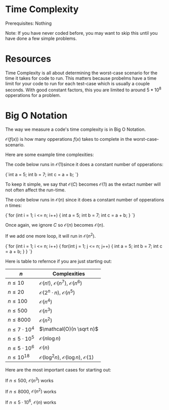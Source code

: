 


<Sidebar moduleName={moduleName} /> 

# Time Complexity

Prerequisites: Nothing

Note: If you have never coded before, you may want to skip this until you have done a few simple problems.

# Resources

<ResourceList moduleName={moduleName} topicId={topicId}/>

Time Complexity is all about determining the worst-case scenario for the time it takes for code to run. 
This matters because probelms have a time limit for your code to run for each test-case which is usually a couple seconds.
With good constant factors, this you are limited to around $5 * 10^8$ opperations for a problem. 

# Big O Notation

The way we measure a code's time complexity is in Big O Notation. 

$\mathcal{O}(f(x))$ is how many opperations $f(x)$ takes to complete in the worst-case-scenario. 

Here are some example time complexities: 


The code below runs in $\mathcal{O}(1)$since it does a constant number of opperations:

<div style={{ transform: 'translateX(150px)' }}>
  <SyntaxHighlighter language="cpp" style={okaidia}>
{`int a = 5; 
int b = 7; 
int c = a + b; 
`}
  </SyntaxHighlighter>
</div>


To keep it simple, we say that $\mathcal{O}(C)$ becomes $\mathcal{O}(1)$
as the extact number will not often affect the run-time. 

The code below runs in $\mathcal{O}(n)$ since it does a constant number of opperations $n$ times: 

<div style={{ transform: 'translateX(150px)' }}>
  <SyntaxHighlighter language="cpp" style={okaidia}>
{`for (int i = 1; i <= n; i++) {
    int a = 5; 
    int b = 7; 
    int c = a + b; 
}
`}
  </SyntaxHighlighter>
</div>


Once again, we ignore $C$ so $\mathcal{O}(n)$ becomes $\mathcal{O}(n)$.

If we add one more loop, it will run in $\mathcal{O}(n^2)$.

<div style={{ transform: 'translateX(150px)' }}>
  <SyntaxHighlighter language="cpp" style={okaidia}>
{`for (int i = 1; i <= n; i++) {
    for(int j = 1; j <= n; j++) {
        int a = 5; 
        int b = 7; 
        int c = a + b; 
    }
}
`}
  </SyntaxHighlighter>
</div>


Here is table to refernce if you are just starting out:

| $n$                  | Complexities                                                        |
| -------------------- | ----------------------------------------------------------------    |
| $n \le 10$           | $\mathcal{O}(n!)$, $\mathcal{O}(n^7)$, $\mathcal{O}(n^6)$           |
| $n \le 20$           | $\mathcal{O}(2^n \cdot n)$, $\mathcal{O}(n^5)$                      |
| $n \le 100$          | $\mathcal{O}(n^4)$                                                  |
| $n \le 500$          | $\mathcal{O}(n^3)$                                                  |
| $n \le 8000$         | $\mathcal{O}(n^2)$                                                  |
| $n \le 7 \cdot 10^4$ | $\mathcal{O}(n \sqrt n)$                                            |
| $n \le 5 \cdot 10^5$ | $\mathcal{O}(n \log n)$                                             |
| $n \le 5 \cdot 10^6$ | $\mathcal{O}(n)$                                                    |
| $n \le 10^{18}$      | $\mathcal{O}(\log^2 n)$, $\mathcal{O}(\log n)$, $\mathcal{O}(1)$ | 

Here are the most important cases for starting out: 

If $n \le 500$,  $\mathcal{O}(n^3)$ works

If $n \le 8000$,  $\mathcal{O}(n^2)$ works

If $n \le 5 \cdot 10^6$,  $\mathcal{O}(n)$ works

<TopicProgress moduleName={moduleName} topicId={topicId} />



